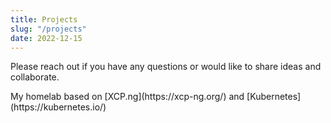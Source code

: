```yaml
---
title: Projects
slug: "/projects"
date: 2022-12-15
---
```


Please reach out if you have any questions or would like to share ideas and collaborate.

<Flex>
   <Card 
    variant="primary" 
    image={server} 
    imageText="satellite view of new york city" 
    title="Kubernetes Homelab"
    href="/homelab"
    sx={{maxWidth: 500, }}>
         My homelab based on [XCP.ng](https://xcp-ng.org/) and [Kubernetes](https://kubernetes.io/) 
    </Card>

</Flex>

